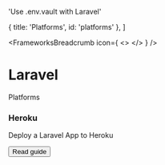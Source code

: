 

  'Use .env.vault with Laravel'

  { title: 'Platforms', id: 'platforms' },
]

<FrameworksBreadcrumb icon={
  <>
    <LaravelIcon className="h-9 w-9 text-[#FF2D20] dark:invert"/>
  </>
} />
# Laravel
<GuideHeading lead={description} />

<div className="my-16 xl:max-w-none">
  <Heading level={2} id="platforms">
    Platforms
  </Heading>
  <div className="not-prose mt-4 grid grid-cols-1 gap-x-6 gap-y-10 border-t border-zinc-900/5 pt-10 dark:border-white/5 sm:grid-cols-2 xl:max-w-none xl:grid-cols-3">
    <div key="heroku" className="flex flex-row-reverse gap-6">
      <div className="flex-auto">
        <h3 className="text-sm font-semibold text-zinc-900 dark:text-white">
          Heroku
        </h3>
        <p className="mt-1 text-sm text-zinc-600 dark:text-zinc-400">Deploy a Laravel App to Heroku</p>
        <p className="mt-4"><Button href="/docs/frameworks/laravel/heroku" variant="text" arrow="right">Read guide</Button></p>
      </div>
      <HerokuIcon className="h-9 w-9 text-[#430098]"/>
    </div>
  </div>
</div>
